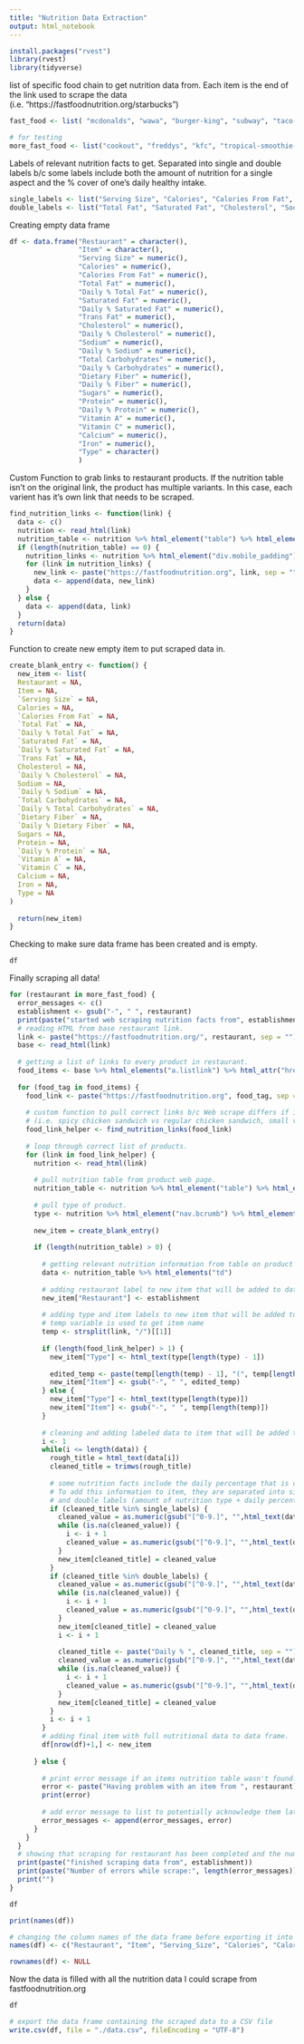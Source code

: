 ```yaml
---
title: "Nutrition Data Extraction"
output: html_notebook
---
```



```r
install.packages("rvest")
library(rvest)
library(tidyverse)
```
list of specific food chain to get nutrition data from. Each item is the end of the link used to scrape the data (i.e. "https://fastfoodnutrition.org/starbucks")
```r
fast_food <- list( "mcdonalds", "wawa", "burger-king", "subway", "taco-bell", "chick-fil-a", "chipotle", "starbucks", "popeyes", "dunkin-donuts", "panera-bread", "dominos-pizza", "wendys")

# for testing
more_fast_food <- list("cookout", "freddys", "kfc", "tropical-smoothie-cafe", "which-wich", "five-guys")
```

Labels of relevant nutrition facts to get.
Separated into single and double labels b/c some labels include both the amount of nutrition for a single aspect and the % cover of one's daily healthy intake.
```r
single_labels <- list("Serving Size", "Calories", "Calories From Fat", "Trans Fat", "Sugars", "Vitamin A", "Vitamin C", "Calcium", "Iron")
double_labels <- list("Total Fat", "Saturated Fat", "Cholesterol", "Sodium", "Total Carbohydrates", "Dietary Fiber", "Protein")
```

Creating empty data frame
```r
df <- data.frame("Restaurant" = character(),
                 "Item" = character(),
                 "Serving Size" = numeric(),
                 "Calories" = numeric(),
                 "Calories From Fat" = numeric(),
                 "Total Fat" = numeric(),
                 "Daily % Total Fat" = numeric(),
                 "Saturated Fat" = numeric(),
                 "Daily % Saturated Fat" = numeric(),
                 "Trans Fat" = numeric(),
                 "Cholesterol" = numeric(),
                 "Daily % Cholesterol" = numeric(),
                 "Sodium" = numeric(),
                 "Daily % Sodium" = numeric(),
                 "Total Carbohydrates" = numeric(),
                 "Daily % Carbohydrates" = numeric(),
                 "Dietary Fiber" = numeric(),
                 "Daily % Fiber" = numeric(),
                 "Sugars" = numeric(),
                 "Protein" = numeric(),
                 "Daily % Protein" = numeric(),
                 "Vitamin A" = numeric(),
                 "Vitamin C" = numeric(),
                 "Calcium" = numeric(),
                 "Iron" = numeric(),
                 "Type" = character()
                 )
```

Custom Function to grab links to restaurant products. If the nutrition table isn't on the original link, 
the product has multiple variants. In this case, each varient has it's own link that needs to be scraped.
```r
find_nutrition_links <- function(link) {
  data <- c()  
  nutrition <- read_html(link)
  nutrition_table <- nutrition %>% html_element("table") %>% html_elements("tr")
  if (length(nutrition_table) == 0) {
    nutrition_links <- nutrition %>% html_element("div.mobile_padding") %>% html_elements("a.dropdown-item") %>% html_attr("href")
    for (link in nutrition_links) {
      new_link <- paste("https://fastfoodnutrition.org", link, sep = "")
      data <- append(data, new_link)
    }
  } else {
    data <- append(data, link)
  }
  return(data)
}
```

Function to create new empty item to put scraped data in.
```r
create_blank_entry <- function() {
  new_item <- list(
  Restaurant = NA,
  Item = NA,
  `Serving Size` = NA,
  Calories = NA,
  `Calories From Fat` = NA,
  `Total Fat` = NA,
  `Daily % Total Fat` = NA,
  `Saturated Fat` = NA,
  `Daily % Saturated Fat` = NA,
  `Trans Fat` = NA,
  Cholesterol = NA,
  `Daily % Cholesterol` = NA,
  Sodium = NA,
  `Daily % Sodium` = NA,
  `Total Carbohydrates` = NA,
  `Daily % Total Carbohydrates` = NA,
  `Dietary Fiber` = NA,
  `Daily % Dietary Fiber` = NA,
  Sugars = NA,
  Protein = NA,
  `Daily % Protein` = NA,
  `Vitamin A` = NA,
  `Vitamin C` = NA,
  Calcium = NA,
  Iron = NA,
  Type = NA
)
  
  return(new_item)
}
```

Checking to make sure data frame has been created and is empty.
```r
df
```

Finally scraping all data!
```r
for (restaurant in more_fast_food) {
  error_messages <- c()
  establishment <- gsub("-", " ", restaurant)
  print(paste("started web scraping nutrition facts from", establishment))
  # reading HTML from base restaurant link.
  link <- paste("https://fastfoodnutrition.org/", restaurant, sep = "")
  base <- read_html(link)
  
  # getting a list of links to every product in restaurant.
  food_items <- base %>% html_elements("a.listlink") %>% html_attr("href") 
  
  for (food_tag in food_items) {
    food_link <- paste("https://fastfoodnutrition.org", food_tag, sep = "")
    
    # custom function to pull correct links b/c Web scrape differs if item has multiple sizes or varieties
    # (i.e. spicy chicken sandwich vs regular chicken sandwich, small vs medium vs large drink..).
    food_link_helper <- find_nutrition_links(food_link)
    
    # loop through correct list of products.
    for (link in food_link_helper) {
      nutrition <- read_html(link)
      
      # pull nutrition table from product web page.
      nutrition_table <- nutrition %>% html_element("table") %>% html_elements("tr")
      
      # pull type of product.
      type <- nutrition %>% html_element("nav.bcrumb") %>% html_elements("a.c_t")
      
      new_item = create_blank_entry()
    
      if (length(nutrition_table) > 0) {
        
        # getting relevant nutrition information from table on product web page.
        data <- nutrition_table %>% html_elements("td")
        
        # adding restaurant label to new item that will be added to data frame.
        new_item["Restaurant"] <- establishment
        
        # adding type and item labels to new item that will be added to data frame.
        # temp variable is used to get item name
        temp <- strsplit(link, "/")[[1]]
        
        if (length(food_link_helper) > 1) {
          new_item["Type"] <- html_text(type[length(type) - 1])
        
          edited_temp <- paste(temp[length(temp) - 1], "(", temp[length(temp)], ")")
          new_item["Item"] <- gsub("-", " ", edited_temp)
        } else {
          new_item["Type"] <- html_text(type[length(type)])
          new_item["Item"] <- gsub("-", " ", temp[length(temp)])
        }
        
        # cleaning and adding labeled data to item that will be added to data frame.
        i <- 1
        while(i <= length(data)) {
          rough_title = html_text(data[i])
          cleaned_title = trimws(rough_title)
          
          # some nutrition facts include the daily percentage that is covered by the item.
          # To add this information to item, they are separated into single labels (just the amount of nutrition type) 
          # and double labels (amount of nutrition type + daily percentage covered).
          if (cleaned_title %in% single_labels) {
            cleaned_value = as.numeric(gsub("[^0-9.]", "",html_text(data[i + 1])))
            while (is.na(cleaned_value)) {
              i <- i + 1
              cleaned_value = as.numeric(gsub("[^0-9.]", "",html_text(data[i + 1])))
            }
            new_item[cleaned_title] = cleaned_value
          }
          if (cleaned_title %in% double_labels) {
            cleaned_value = as.numeric(gsub("[^0-9.]", "",html_text(data[i + 1])))
            while (is.na(cleaned_value)) {
              i <- i + 1
              cleaned_value = as.numeric(gsub("[^0-9.]", "",html_text(data[i + 1])))
            }
            new_item[cleaned_title] = cleaned_value
            i <- i + 1
          
            cleaned_title <- paste("Daily % ", cleaned_title, sep = "")
            cleaned_value = as.numeric(gsub("[^0-9.]", "",html_text(data[i + 1])))
            while (is.na(cleaned_value)) {
              i <- i + 1
              cleaned_value = as.numeric(gsub("[^0-9.]", "",html_text(data[i + 1])))
            }
            new_item[cleaned_title] = cleaned_value
          }
          i <- i + 1
        }
        # adding final item with full nutritional data to data frame.
        df[nrow(df)+1,] <- new_item
        
      } else {
        
        # print error message if an items nutrition table wasn't found.
        error <- paste("Having problem with an item from ", restaurant)
        print(error)
        
        # add error message to list to potentially acknowledge them later
        error_messages <- append(error_messages, error)
      }
    }
  }
  # showing that scraping for restaurant has been completed and the number of errors found
  print(paste("finished scraping data from", establishment))
  print(paste("Number of errors while scrape:", length(error_messages)))
  print("")
}
```

```r
df
```
```r
print(names(df))
```


```r
# changing the column names of the data frame before exporting it into CSV 
names(df) <- c("Restaurant", "Item", "Serving_Size", "Calories", "Calories_From_Fat", "Total_Fat.g", "Daily_Percent_Total_Fat", "Saturated_Fat.g", "Daily_Percent_Saturated_Fat", "Trans_Fat.g", "Cholesterol.mg", "Daily_Percent_Cholesterol", "Sodium.mg", "Daily_Percent_Sodium", "Total_Carbohydrates.g", "Daily_Percent_Total_Carbohydrates", "Dietary_Fiber.g", "Daily_Percent_Dietary_Fiber", "Sugars.g", "Protein.g", "Daily_Percent_Protein", "Vitamin_A", "Vitamin_C", "Calcium", "Iron", "Type")

rownames(df) <- NULL
```

Now the data is filled with all the nutrition data I could scrape from fastfoodnutrition.org
```r
df
```


```r
# export the data frame containing the scraped data to a CSV file 
write.csv(df, file = "./data.csv", fileEncoding = "UTF-8")
```










